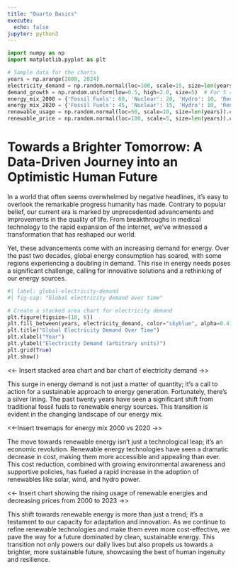 ```yaml
---
title: "Quarto Basics"
execute:
  echo: false
jupyter: python3
---
```



```python
import numpy as np
import matplotlib.pyplot as plt

# Sample data for the charts
years = np.arange(2000, 2024)
electricity_demand = np.random.normal(loc=100, scale=15, size=len(years)).cumsum()
demand_growth = np.random.uniform(low=0.5, high=2.0, size=5)  # For 5 regions
energy_mix_2000 = {'Fossil Fuels': 60, 'Nuclear': 20, 'Hydro': 10, 'Renewables': 10}
energy_mix_2020 = {'Fossil Fuels': 45, 'Nuclear': 15, 'Hydro': 10, 'Renewables': 30}
renewable_usage = np.random.normal(loc=50, scale=10, size=len(years)).cumsum()
renewable_price = np.random.normal(loc=100, scale=5, size=len(years)).cumsum()[::-1]  # Decreasing prices
```

# Towards a Brighter Tomorrow: A Data-Driven Journey into an Optimistic Human Future

In a world that often seems overwhelmed by negative headlines, it's easy to overlook the remarkable progress humanity has made. Contrary to popular belief, our current era is marked by unprecedented advancements and improvements in the quality of life. From breakthroughs in medical technology to the rapid expansion of the internet, we've witnessed a transformation that has reshaped our world.

Yet, these advancements come with an increasing demand for energy. Over the past two decades, global energy consumption has soared, with some regions experiencing a doubling in demand. This rise in energy needs poses a significant challenge, calling for innovative solutions and a rethinking of our energy sources.

```python
#| label: global-electricity-demand
#| fig-cap: "Global electricity demand over time"

# Create a stacked area chart for electricity demand
plt.figure(figsize=(10, 6))
plt.fill_between(years, electricity_demand, color="skyblue", alpha=0.4)
plt.title("Global Electricity Demand Over Time")
plt.xlabel("Year")
plt.ylabel("Electricity Demand (arbitrary units)")
plt.grid(True)
plt.show()
```

<<- Insert stacked area chart and bar chart of electricity demand ->>

This surge in energy demand is not just a matter of quantity; it's a call to action for a sustainable approach to energy generation. Fortunately, there's a silver lining. The past twenty years have seen a significant shift from traditional fossil fuels to renewable energy sources. This transition is evident in the changing landscape of our energy mix.

<<-Insert treemaps for energy mix 2000 vs 2020 ->>

The move towards renewable energy isn't just a technological leap; it's an economic revolution. Renewable energy technologies have seen a dramatic decrease in cost, making them more accessible and appealing than ever. This cost reduction, combined with growing environmental awareness and supportive policies, has fueled a rapid increase in the adoption of renewables like solar, wind, and hydro power.

<<- Insert chart showing the rising usage of renewable energies and decreasing prices from 2000 to 2023 ->>

This shift towards renewable energy is more than just a trend; it's a testament to our capacity for adaptation and innovation. As we continue to refine renewable technologies and make them even more cost-effective, we pave the way for a future dominated by clean, sustainable energy. This transition not only powers our daily lives but also propels us towards a brighter, more sustainable future, showcasing the best of human ingenuity and resilience.
